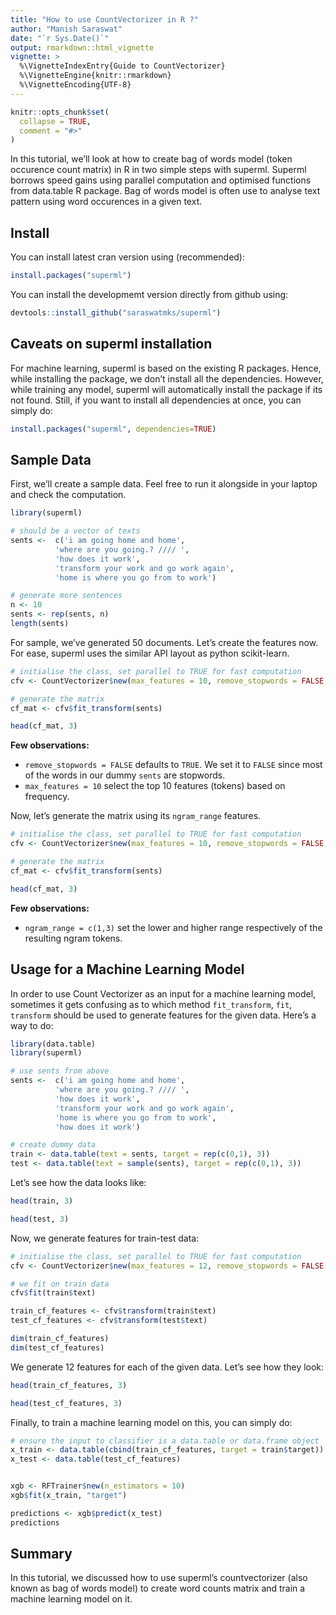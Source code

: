 ```yaml
---
title: "How to use CountVectorizer in R ?"
author: "Manish Saraswat"
date: "`r Sys.Date()`"
output: rmarkdown::html_vignette
vignette: >
  %\VignetteIndexEntry{Guide to CountVectorizer}
  %\VignetteEngine{knitr::rmarkdown}
  %\VignetteEncoding{UTF-8}
---
```


```r
knitr::opts_chunk$set(
  collapse = TRUE,
  comment = "#>"
)
```

In this tutorial, we'll look at how to create bag of words model (token occurence count matrix) in R in two simple steps with superml. Superml borrows speed gains using parallel computation and optimised functions from data.table R package. Bag of words model is often use to analyse text pattern using word occurences in a given text.

## Install 

You can install latest cran version using (recommended):

```r
install.packages("superml")
```

You can install the developmemt version directly from github using:


```r
devtools::install_github("saraswatmks/superml")
```


## Caveats on superml installation

For machine learning, superml is based on the existing R packages. Hence, while installing the
package, we don't install all the dependencies. However, while training any model, superml will automatically install the package if its not found. Still, if you want to install all dependencies at once, you can simply do:

```r
install.packages("superml", dependencies=TRUE)
```


## Sample Data

First, we'll create a sample data. Feel free to run it alongside in your laptop and check the computation.

```r
library(superml)

# should be a vector of texts
sents <-  c('i am going home and home',
          'where are you going.? //// ',
          'how does it work',
          'transform your work and go work again',
          'home is where you go from to work')

# generate more sentences
n <- 10
sents <- rep(sents, n) 
length(sents)
```

For sample, we've generated 50 documents. Let's create the features now. For ease, superml uses the similar API
layout as python scikit-learn.

```r
# initialise the class, set parallel to TRUE for fast computation
cfv <- CountVectorizer$new(max_features = 10, remove_stopwords = FALSE, parallel = FALSE)

# generate the matrix
cf_mat <- cfv$fit_transform(sents)

head(cf_mat, 3)

```

**Few observations:**

* `remove_stopwords = FALSE` defaults to `TRUE`. We set it to `FALSE` since most of the words in our dummy `sents` are stopwords. 
* `max_features = 10` select the top 10 features (tokens) based on frequency.

 
 Now, let's generate the matrix using its `ngram_range` features.
 
```r
# initialise the class, set parallel to TRUE for fast computation
cfv <- CountVectorizer$new(max_features = 10, remove_stopwords = FALSE, ngram_range = c(1, 3), parallel = FALSE)

# generate the matrix
cf_mat <- cfv$fit_transform(sents)

head(cf_mat, 3)

```
 
**Few observations:**

* `ngram_range = c(1,3)` set the lower and higher range respectively of the resulting ngram tokens.


## Usage for a Machine Learning Model

In order to use Count Vectorizer as an input for a machine learning model, sometimes it gets confusing as to which method `fit_transform`, `fit`, `transform` should be used to generate  features for the given data. Here's a way to do:

```r

library(data.table)
library(superml)

# use sents from above
sents <-  c('i am going home and home',
          'where are you going.? //// ',
          'how does it work',
          'transform your work and go work again',
          'home is where you go from to work',
          'how does it work')

# create dummy data
train <- data.table(text = sents, target = rep(c(0,1), 3))
test <- data.table(text = sample(sents), target = rep(c(0,1), 3))
```

Let's see how the data looks like:

```r
head(train, 3)

```

```r
head(test, 3)
```

Now, we generate features for train-test data:

```r
# initialise the class, set parallel to TRUE for fast computation
cfv <- CountVectorizer$new(max_features = 12, remove_stopwords = FALSE, ngram_range = c(1,3), parallel = FALSE)

# we fit on train data
cfv$fit(train$text)

train_cf_features <- cfv$transform(train$text)
test_cf_features <- cfv$transform(test$text)

dim(train_cf_features)
dim(test_cf_features)

```


We generate 12 features for each of the given data. Let's see how they look:

```r
head(train_cf_features, 3)
```

```r
head(test_cf_features, 3)
```


Finally, to train a machine learning model on this, you can simply do:

```r

# ensure the input to classifier is a data.table or data.frame object
x_train <- data.table(cbind(train_cf_features, target = train$target))
x_test <- data.table(test_cf_features)


xgb <- RFTrainer$new(n_estimators = 10)
xgb$fit(x_train, "target")

predictions <- xgb$predict(x_test)
predictions

```


## Summary

In this tutorial, we discussed how to use superml's countvectorizer (also known as bag of words model) to create word counts matrix and train a machine learning model on it.

